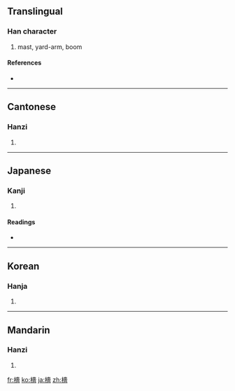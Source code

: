 {{also|樯}}
==Translingual==

===Han character===
{{Han char|rn=75|rad=木|as=13|sn=17|four=4496<sub>1</sub>|canj=木土人田 (DGOW)}}

# mast, yard-arm, boom

====References====
* {{Han ref|kx=0557.220|dkj=15687|dj=0947.010|hdz=21299.140|uh=6AA3|ud=27299|bh=C0CE|bd=49358}}

----

==Cantonese==

===Hanzi===
{{yue-hanzi|jyut=|y=cheung4|sim=樯}}

# {{defn|Cantonese|sort=木13}}

----

==Japanese==

===Kanji===
{{ja-kanji|grade=|rs=木13}}

# {{defn|Japanese|sort=木13}}

====Readings====
* {{ja-readings|on=[[しょう]] (shō)|kun=[[ほばしら]] (hobashira)}}

----

==Korean==

===Hanja===
{{ko-hanja|hangeul=장|eumhun=|rv=jang|mr=chang|y=cang}}

# {{defn|Korean|sort=木13}}

----

==Mandarin==

===Hanzi===
{{cmn-hanzi|sim=樯|pin=[[qiáng]] ([[qiang2]])|wg=ch'iang<sup>2</sup>}}

# {{defn|Mandarin|sort=木13}}

[[fr:檣]]
[[ko:檣]]
[[ja:檣]]
[[zh:檣]]